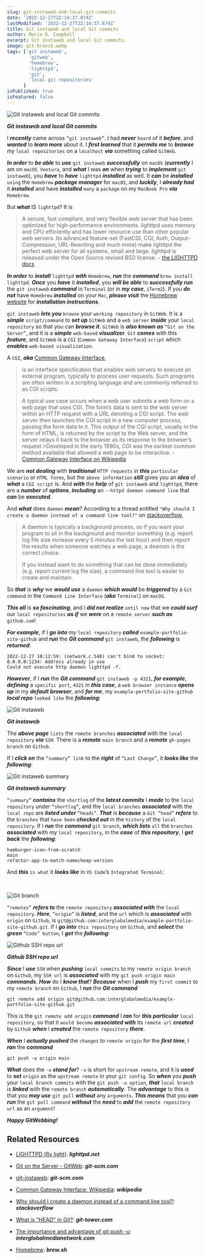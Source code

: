 ```yaml
---
slug: git-instaweb-and-local-git-commits
date: '2022-12-27T22:14:37.874Z'
lastModified: '2022-12-27T22:14:37.874Z'
title: Git instaweb and local Git commits
author: Maria D. Campbell
excerpt: Git Instaweb and local Git commits.
image: git-branch.webp
tags: ['git instaweb',
        'gitweb',
        'homebrew',
        'lighttpd',
        'git',
        'local git repositories'
      ]
isPublished: true
isFeatured: false
---
```


![Git instaweb and local Git commits](git-branch.webp)

***Git instaweb and local Git commits***

I **_recently_** came across `“git instaweb”`. I had **_never_** `heard` of it **_before_**, and **_wanted_** to **_learn more_** about it. I **_first
learned_** that it **_permits me_** to **_browse_** my `local repositories` on a `localhost` **_via_** something called `GitWeb`.

**_In order_** to **_be able_** to **_use_** `git instaweb` **_successfully_** on `macOS` (**_currently_** I am on `macOS Ventura`, and **_what_** I was **_on_** when **_trying_** to **_implement_** `git instaweb`), you **_have_** to **_have_** `lighttpd` **_installed_** as well. It **_can_** be **_installed_** `using` the `Homebrew` **_package manager_** for `macOS`, and **_luckily_**, I **_already had_** it **_installed_** and have **_installed_** `many` a `package` on my `MacBook Pro` **_via_** `Homebrew`.

But **_what_** IS `lighttpd`? It is

> A secure, fast compliant, and very flexible web server that has been optimized for high-performance environments. lighttpd uses memory and CPU efficiently and has lower resource use than other popular web servers. Its advanced feature-set (FastCGI, CGI, Auth, Output-Compression, URL-Rewriting and much more) make lighttpd the perfect web server for all systems, small and large. lighttpd is released under the Open Source revised BSD license. -
[the LIGHTTPD docs](https://www.lighttpd.net/)

**_In order_** to **_install_** `lighttpd` **_with_** `Homebrew`, **_run_** the **_command_** `brew install lighttpd`. **_Once_** you **_have_** it
**_installed_**, you **_will be able_** to **_successfully run_** the
`git instaweb` **_command_** in `Terminal` (or in **_my case_**, `iTerm2`). If you **_do not_** have `Homebrew` **_installed_** on your `Mac`, **_please
visit_** the [Homebrew website](https://brew.sh/) for **_installation
instructions_**.

`git instaweb` **_lets you_** `browse` your `working repository` in `GitWeb`. It is a **_simple_** `script/command` to **_set up_** `GitWeb` and a `web server` **_inside_** your `local repository` so that you can **_browse it_**. `GitWeb` is **_also known as_** `“Git on the Server”`, and it is a **_simple_** `web-based` **_visualizer_**. `Git` **_comes_** with this **_feature_**, and `GitWeb` is a `CGI` (`Common Gateway Interface`) `script` which **_enables_** `web-based visualization`.

A `CGI`, **_aka_**
[Common Gateway Interface](https://en.wikipedia.org/wiki/Common_Gateway_Interface),

> is an interface specification that enables web servers to execute an external program, typically to process user requests. Such programs are often written in a scripting language and are commonly referred to as CGI scripts.
>
> A typical use case occurs when a web user submits a web form on a web page
> that uses CGI. The form’s data is sent to the web server within an HTTP
> request with a URL denoting a CGI script. The web server then launches the CGI script in a new computer process, passing the form data to it. This output of the CGI script, usually in the form of HTML, is returned by the script to the Web server, and the server relays it back to the browser as its response to the browser’s request.>Developed in the early 1990s, CGI was the earliest common method available that allowed a web page to be interactive. - [Common Gateway Interface on Wikipedia](https://en.wikipedia.org/wiki/Common_Gateway_Interface)

We are **_not dealing_** with **_traditional_** `HTTP requests` in **_this_** `particular scenario` or `HTML forms`, but the `above information` **_still_** gives you an **_idea_** of **_what_** a `CGI script` is. And **_with_** the **_help_** of `git instaweb` and `lighttpd`, there are a **_number_** of **_options_**, **_including_** an `--httpd daemon command line` that **_can_** be **_executed_**.

And **_what_** does `daemon` **_mean_**? According to a thread entitled
`"Why should I create a daemon instead of a command line tool?"` on
[stackoverflow](https://stackoverflow.com/questions/17491136/why-should-i-create-a-daemon-instead-of-a-command-line-tool),

> A daemon is typically a background process, so if you want your program to sit in the background and monitor something (e.g. report log file size increase every 5 minutes the last hour) and then report the results when someone watches a web page, a deamon is the correct choice.
>
> If you instead want to do something that can be done immediately (e.g. report current log file size), a command line tool is easier to create and maintain.

So **_that_** is **_why_** we **_would use_** a `daemon` **_which would_** be **_triggered_** by a `Git command` in the `Command Line Interface` (**_aka_** `Terminal`) on `macOS`.

**_This all_** is **_so fascinating_**, and I **_did not realize_** `until now` that we **_could surf_** our `local repositories` **_as if_** we **_were_** on a `remote server` **_such as_** `github.com`!

**_For example_**, if I **_go into_** my `local repository` **_called_**
`example-portfolio-site-github` and **_run_** the **_Git command_**
`git instaweb`, the **_following_** is **_returned_**:

```shell
2022-12-27 10:12:59: (network.c.540) can't bind to socket: 0.0.0.0:1234: Address already in use
Could not execute http daemon lighttpd -f.
```

**_However_**, if I **_run_** the **_Git command_** `git instaweb -p 4321`,
**_for example_**, **_defining_** a `specific port`, `4321` in **_this case_**, a `web browser instance` **_opens up_** in my **_default browser_**, and **_for me_**, my `example-portfolio-site-github` **_local repo_** `looked like` the **_following_**:

![Git instaweb](git-instaweb.webp)

***Git instaweb***

The **_above page_** `lists` the `remote branches` **_associated_** with the
`local repository` **_via_** `SSH`. There is a **_remote_** `main branch` and a **_remote_** `gh-pages branch` on `Github`.

If I **_click on_** the `“summary” link` to the **_right_** of `“Last Change”`, it **_looks like_** the **_following_**:

![Git instaweb summary](git-instwaweb-summary.webp)

***Git instaweb summary***

`“summary”` **_contains_** the `shortlog` of the **_latest commits_** I
**_made_** to the `local repository` under `“shortlog”`, and the
`local branches` **_associated_** with the `local repo` are **_listed under_** `“heads”`. **_That_** is **_because_** a `Git “head”` **_refers_** to the `branches` that `have been` **_checked out_** in the `history` of the
`local repository`. If I **_run_** the **_command_** `git branch`, **_which
lists_** `all` the `branches` **_associated_** with my `local repository`, in the **_case_** of **_this repository_**, I **_get back_** the **_following_**:

```shell
hamburger-icon-from-scratch
main
refactor-app-to-match-namecheap-version
```

And **_this_** `is what` it **_looks like_** in `VS Code`’s `Integrated Terminal`:

<br />
<Interglobalmedia
	src="/static/images/posts/img/webp/git-branch.webp"
	author="Maria D. Campbell"
	alt="Git branch"
	srcUrl="/static/images/posts/img/webp/git-branch.webp"
	authorUrl="/about"
/>

![Git branch](git-branch.webp)

`“remotes”` **_refers to_** the `remote repository` **_associated with_** the `local repository`. **_Here_**, `“origin”` is **_listed_**, and the `url` which is **_associated_** with `origin` on `Github`, is
`git@github.com:interglobalmedia/example-portfolio-site-github.git`. If I **_go into_** `this repository` on `Github`, and **_select_** the **_green_** `“Code” button`, I **_get_** the **_following_**:

![Github SSH repo url](github-ssh-repo-url.webp)

***Github SSH repo url***

**_Since_** I **_use_** `SSH` when **_pushing_** `local commits` to my
`remote origin branch` on `Github`, my `SSH url` is **_associated_** with my
`git push origin main` **_commands_**. **_How_** do I **_know that_**?
**_Because_** when I **_push_** my `first commit` to my `remote branch` on
`Github`, I **_run_** the **_Git command_** 

```shell
git remote add origin git@github.com:interglobalmedia/example-portfolio-site-github.git
``` 

This is the `git remote add origin` **_command_** I **_ran_** for **_this particular_** `local repository`, so that it `would become` **_associated with_** its `remote url` **_created_** by `Github` **_when_** I **_created_** the `remote repository` **_there_**.

**_When_** I **_actually pushed_** the `changes` to `remote origin` for the
**_first time_**, I **_ran_** the **_command_** 

```shell
git push -u origin main
```

**_What_** does the `-u` **_stand for_**? `-u` is short for `upstream remote`, and it is **_used_** to **_set_** `origin` as the `upstream remote` in your `git config`. So **_when_** you **_push_** your `local branch commits` with the `git push -u option`, **_that_** `local branch` is **_linked_** with the `remote branch` **_automatically_**. The **_advantage_** to this is that you **_may use_** `git pull` **_without_** any `arguments`. **_This means_** that you **_can run_** the `git pull command` **_without_** the **_need_** to **_add_** the `remote repository url` as an `argument`!

**_Happy GitWebbing!_**

## Related Resources

-   [LIGHTTPD (fly light)](https://www.lighttpd.net/): **_lighttpd.net_**

-   [Git on the Server - GitWeb](https://git-scm.com/book/en/v2/Git-on-the-Server-GitWeb):
    **_git-scm.com_**

-   [git-instaweb](https://git-scm.com/docs/git-instaweb): **_git-scm.com_**

-   [Common Gateway Interface: Wikipedia](https://en.wikipedia.org/wiki/Common_Gateway_Interface):
    **_wikipedia_**

-   [Why should I create a daemon instead of a command line tool?](https://stackoverflow.com/questions/17491136/why-should-i-create-a-daemon-instead-of-a-command-line-tool):
    **_stackoverflow_**

-   [What is "HEAD" in Git?](https://www.git-tower.com/learn/git/glossary/head):
    **_git-tower.com_**

-   [The importance and advantage of git push -u](https://www.interglobalmedianetwork.com/blog/2020-02-15-the-importance-and-advantage-of-git-push-u):
    **_interglobalmedianetwork.com_**

-   [Homebrew](https://brew.sh/): **_brew.sh_**